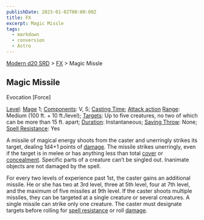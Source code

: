 ```yaml
---
publishDate: 2023-01-02T00:00:00Z
title: FX
excerpt: Magic Missle
tags:
  - markdown
  - conversion
  - Astro
---
```


[Modern d20 SRD](/#modernD20) > [FX](modern-d20-srd-fx-index) > Magic Missle

## Magic Missile

Evocation [Force]

[Level](modern-d20-srd-fx-level): [Mage](modern-d20-srd-classes-advanced-mage) 1; [Components](modern-d20-srd-fx-components): V, S; [Casting Time](modern-d20-srd-fx-casting-time); [Attack action](modern-d20-srd-combat-attack-actions) [Range](modern-d20-srd-fx-range): Medium (100 ft. + 10 ft./level); [Targets](modern-d20-srd-fx-target): Up to five creatures, no two of which can be more than 15 ft. apart; [Duration](modern-d20-srd-fx-duration): Instantaneous; [Saving Throw](modern-d20-srd-basics-saving-throws): None; [Spell Resistance](modern-d20-srd-special-abilities-spell-resistance): Yes

A missile of magical energy shoots from the caster and unerringly strikes its target, dealing 1d4+1 points of [damage](modern-d20-srd-combat-damage).
The missile strikes unerringly, even if the target is in melee or has anything less than total [cover](modern-d20-srd-combat-cover) or [concealment](modern-d20-srd-combat-concealment). Specific parts of a creature can’t be singled out. In­an­imate objects are not damaged by the spell.

For every two levels of experience past 1st, the caster gains an additional missile. He or she has two at 3rd level, three at 5th level, four at 7th level, and the maximum of five missiles at 9th level. If the caster shoots multiple missiles, they can be targeted at a single creature or several creatures. A single missile can strike only one creature. The caster must designate targets before rolling for [spell resistance](modern-d20-srd-special-abilities-spell-resistance) or roll [damage](modern-d20-srd-combat-damage).
